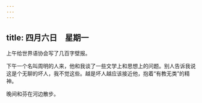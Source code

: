 ```yaml
---
---
---
```

title: 四月六日　星期一
---




上午给世界语协会写了几百字壁报。

下午一个名叫周明的人来，他和我谈了一些文学上和思想上的问题。别人告诉我说这是个无聊的坏人，我不觉这些。越是坏人越应该接近他，抱着“有教无类”的精神。

晚间和芬在河边散步。